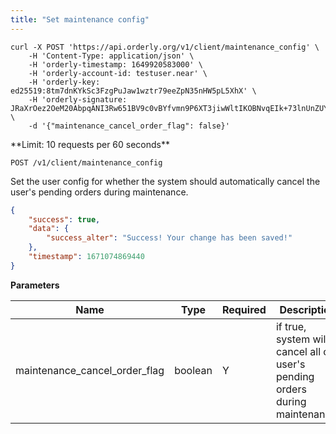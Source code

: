 ```yaml
---
title: "Set maintenance config"
---
```


<RequestExample>

```shell
curl -X POST 'https://api.orderly.org/v1/client/maintenance_config' \
    -H 'Content-Type: application/json' \
    -H 'orderly-timestamp: 1649920583000' \
    -H 'orderly-account-id: testuser.near' \
    -H 'orderly-key: ed25519:8tm7dnKYkSc3FzgPuJaw1wztr79eeZpN35nHW5pL5XhX' \
    -H 'orderly-signature: JRaXrOez2OeM20AbpqANI3Rw651BV9c0vBYfvmn9P6XT3jiwWltIKOBNvqEIk+73lnUnZUYyv2m+M1KIQWmPAA==' \
    -d '{"maintenance_cancel_order_flag": false}'
```
</RequestExample>
**Limit: 10 requests per 60 seconds**

`POST /v1/client/maintenance_config`

Set the user config for whether the system should automatically cancel the user's pending orders during maintenance.

<ResponseExample>

```json Response
{
    "success": true,
    "data": {
        "success_alter": "Success! Your change has been saved!"
    },
    "timestamp": 1671074869440
}
```
</ResponseExample>

**Parameters**

| Name                           | Type    | Required | Description                                                                  |
| ------------------------------ | ------- | -------- | -----------------------------------------------------------------------------|
| maintenance_cancel_order_flag  | boolean | Y        | if true, system will cancel all of user's pending orders during maintenance. |

